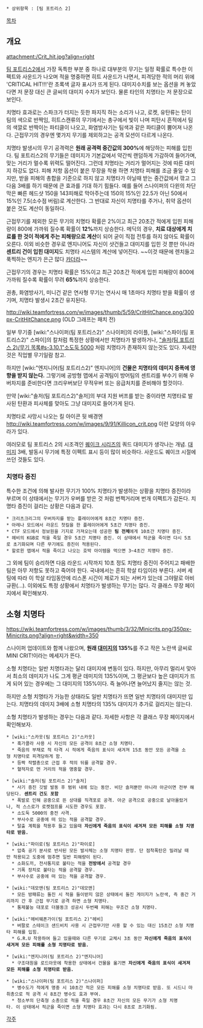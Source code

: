  * 상위항목 : [팀 포트리스 2]

[[목차]]
== 개요 ==

attachment:/Crit_hit.jpg?align=right

[[팀 포트리스2]]에서 가장 독특한 부분 중 하나로 대부분의 무기는 일정 확률로 특수한 이펙트와 사운드가 나오며 적을 명중하면 히트 사운드가 나면서, 피격당한 적의 머리 위에 'CRITICAL HIT!!!'란 초록색 글자 표시가 뜨게 된다. 대미지수치를 보는 옵션을 켜 놓았다면 저 문장 대신 큰 글씨의 대미지 수치가 보인다. 물론 타인의 치명타는 저 문장으로 보인다.

치명타 효과로는 스파크가 터지는 듯한 파지직 하는 소리가 나고, 로켓, 유탄류는 탄이 팀의 색으로 반짝임, 히트스캔류의 무기에서는 총구에서 빛이 나며 피탄시 흔적에서 팀의 색깔로 반짝이는 파티클이 나오고, 화염방사기는 팀색과 같은 파티클이 뿜어져 나온다. 근접무기의 경우엔 몇가지 무기를 제외하고는 공격 모션이 다르게 나온다.

치명타 발생시의 무기 공격력은 '''원래 공격력 중간값의 300%'''에 해당하는 피해를 입힌다. 팀 포트리스2의 무기들은 데미지가 기본값에서 약간씩 랜덤하게 가감하여 들어가며, 맞는 거리가 멀수록 위력도 떨어진다. 그런데 치명타는 거리가 멀어지는 것에 따른 대미지 하강도 없다. 피해 저항 옵션이 붙은 무장을 착용 하면 치명타 피해를 조금 줄일 수 있지만, 받을 피해의 총합을 기준으로 하지 않고 치명타가 아닐때 받는 중간값에서 깎고 그다음 3배를 하기 때문에 큰 효과를 기대 하기 힘들다. 예를 들어 스나이퍼의 다윈의 차단막은 빠른 헤드샷 150을 143피해로 막아주는데 150의 15%인 22.5가 아닌 50에서 15%인 7.5(소수점 버림)로 계산한다. 그 반대로 자신이 치명타를 주거나, 취약 옵션이 붙은 것도 계산이 동일하다.

근접무기를 제외한 모든 무기의 치명타 확률은 2%이고 최근 20초간 적에게 입힌 피해량이 800에 가까워 질수록 확률이 '''12%'''까지 상승한다. 메딕의 경우, '''치료 대상에게 치료를 한 것이 적에게 주는 피해량으로 계산'''이 되어 굳이 직접 전투를 하지 않아도 확률이 오른다. 이외 비슷한 경우로 엔지니어도 자신이 샷건들고 대미지를 입힌 것 뿐만 아니라 '''센트리 건이 입힌 대미지'''도 치명타 시스템의 계산에 넣어진다. ~~이것 때문에 렌치들고 푹찍하는 엔지가 은근 많다 [[카더라]]~~

근접무기의 경우는 치명타 확률은 15%이고 최근 20초간 적에게 입힌 피해량이 800에 가까워 질수록 확률이 무려 '''65%'''까지 상승한다.

권총, 화염방사기, 미니건 같은 연사형 무기는 연사시 매 1초마다 치명타 받을 확률이 생기며, 치명타 발생시 2초간 유지된다.

http://wiki.teamfortress.com/w/images/thumb/5/59/CritHitChance.png/300px-CritHitChance.png (OLD 그래프는 패치 전)

일부 무기중 [wiki:"스나이퍼(팀 포트리스2)" 스나이퍼]의 라이플, [wiki:"스파이(팀 포트리스2)" 스파이]의 칼처럼 특정한 상황에서만 치명타가 발생하거나, [["솔저(팀 포트리스 2)/무기 목록#s-3.10.1"소도둑 5000]] 처럼 치명타가 존재하지 않는것도 있다. 자세한 것은 직업별 무기일람 참고.

하지만 [wiki:"엔지니어(팀 포트리스2)" 엔지니어]의 '''건물은 치명타의 데미지 증폭에 영향을 받지 않는다.''' 그렇기에 공방형 맵에서 공격팀이 방어팀의 센트리를 부수기 위해 우버차지를 준비한다면 크리우버보단 무적우버 또는 응급처치를 준비해야 할것이다. 

만약 [wiki:"솔저(팀 포트리스2)"솔저]의 부대 지원 버프를 받는 중이라면 치명타로 발사된 탄환과 피사체를 맞아도 그냥 대미지로 들어가게 된다.

치명타로 사망시 나오는 킬 아이콘 뒷 배경엔 http://wiki.teamfortress.com/w/images/9/91/Killicon_crit.png 이런 모양의 아우라가 있다.

여러모로 팀 포트리스 2의 시조격인 [[퀘이크 시리즈]]의 쿼드 대미지가 생각나는 개념. [[대미지]] 3배, 발동시 무기에 특정 이펙트 표시 등이 많이 비슷하다. 사운드도 퀘이크 시절에 쓰던 것들도 있다.
=== 치명타 증진 ===
특수한 조건에 의해 발사한 무기가 100% 치명타가 발생하는 상황을 치명타 증진이라 부르며 이 상태에서는 무기가 우버를 받은 것 처럼 번쩍거리며 번개 이펙트가 감돈다. 치명타 증진이 걸리는 상황은 다음과 같다.

 * 크리츠크리그의 우버차지를 받는 플레이어에게 8초간 치명타 증진.
 * 아레나 모드에서 라운드 첫킬을 한 플레이어에게 5초간 치명타 증진.
 * CTF 모드에서 정보원을 기지로 가져오는데 성공한 '''팀 전체'''에게 10초간 치명타 증진.
 * 헤비의 KGB로 적을 죽일 경우 5초간 치명타 증진. 이 상태에서 적군을 죽이면 다시 5초로 초기화되며 다른 무기에도 증진이 적용된다.
 * 할로윈 맵에서 적을 죽이고 나오는 호박 아이템을 먹으면 3~4초간 치명타 증진.

그 외에 팀이 승리하면 다음 라운드 시작까지 10초 정도 치명타 증진이 주어지고 패배한 팀은 아무 저항도 못하고 죽어야 한다. 국내에서는 흔히 학살 타임이라 부른다. 서버 세팅에 따라 이 학살 타임동안에 리스폰 시간이 제로가 되는 서버가 있는데 그야말로 아비규환(...). 이외에도 특정 상황에서 치명타가 발생하는 무기는 많다. 각 클래스 무장 페이지에서 확인해보자.

== 소형 치명타 ==

https://wiki.teamfortress.com/w/images/thumb/3/32/Minicrits.png/350px-Minicrits.png?align=right&width=350

스나이퍼 업데이트와 함께 나왔으며, '''원래 [[대미지]]의 135%'''를 주고 작은 노란색 글씨로 MINI CRIT!이라는 메세지가 뜬다. 

소형 치명타는 일반 치명타과는 달리 대미지에 변동이 있다. 하지만, 아무리 멀리서 맞아서 최소의 데미지가 나도 그게 평균 데미지의 135%이며, 그 평균보다 높은 대미지가 뜨게 되어 있는 경우에는 그 대미지의 135%이다. 즉 늘어나면 늘어났지 줄지는 않는 것.

하지만 소형 치명타가 가능한 상태라도 일반 치명타가 뜨면 일반 치명타의 대미지만 입는다. 치명타의 데미지 3배에 소형 치명타의 135% 대미지가 추가로 걸리지는 않는다.

소형 치명타가 발생하는 경우는 다음과 같다. 자세한 사항은 각 클래스 무장 페이지에서 확인해보자.

 * [wiki:"스카웃(팀 포트리스 2)"스카웃]
   * 훅가콜라 사용 시 자신의 모든 공격이 8초간 소형 치명타.
   * 죽음의 부채로 적 타격 시 적에게 죽음의 표식이 새겨져 15초 동안 모든 공격을 소형 치명타로 피격당하게 함.
   * 등짝 작렬총으로 근접 후 적의 뒤를 공격할 경우.
   * 혈적자로 먼 거리의 적을 명중할 경우.

 * [wiki:"솔저(팀 포트리스 2)"솔저]
   * 사기 증진 깃발 발동 후 범위 내에 있는 동안. 비단 솔저뿐만 아니라 아군이면 전부 해당된다. '''센트리 건도 포함'''
   * 폭발로 인해 공중으로 뜬 상대를 직격포로 공격. 아군 공격으로 공중으로 날아올랐거나, 적 스스로가 로켓점프를 시도한 경우도 포함.
   * 소도둑 5000의 충전 사격.
   * 부사수로 공중에 떠 있는 적을 공격할 경우.
   * 탈출 계획을 착용후 들고 있을때 '''자신에게 죽음의 표식이 새겨져 모든 피해를 소형 치명타로 받음.'''

 * [wiki:"파이로(팀 포트리스 2)"파이로]
   * 압축 공기 분사로 반사된 모든 발사체는 소형 치명타 판정. 단 점착폭탄은 밀려날 때만 적용되고 도중에 멈추면 일반 피해량이 된다.
   * 소화도끼, 전사통지로 불타는 적을 '''전방에서''' 공격할 경우
   * 기폭 장치로 불타는 적을 공격할 경우.
   * 부사수로 공중에 떠 있는 적을 공격할 경우.

 * [wiki:"데모맨(팀 포트리스 2)"데모맨]
   * 모든 방패류는 돌진 시 적을 들이받지 않은 상태에서 돌진 게이지가 노란색, 즉 중간 거리까지 간 후 근접 무기로 공격 하면 소형 치명타.
   * 통제불능 대포로 더블동크 성공시 두번째 피해는 무조건 소형 치명타.

 * [wiki:"헤비웨폰가이(팀 포트리스 2)"헤비]
   * 버팔로 스테이크 샌드비치 사용 시 근접무기만 사용 할 수 있는 대신 15초간 소형 치명타 피해를 입힘.
   * G.R.U 착용하여 들고 있을때와 다른 무기로 교체시 3초 동안 '''자신에게 죽음의 표식이 새겨져 모든 피해를 소형 치명타로 받음.'''

 * [wiki:"엔지니어(팀 포트리스 2)"엔지니어]
   * 구조대원을 로드아웃에 착용한 상태에서 건물을 옮기면 '''자신에게 죽음의 표식이 새겨져 모든 피해를 소형 치명타로 받음.'''

 * [wiki:"스나이퍼(팀 포트리스 2)"스나이퍼]
   * 병수도가 적에게 명중 시 10초간 적은 모든 피해를 소형 치명타로 받음. 또 시드니 마취총으로 적 공격 시 8초간 병수도 효과 부여.
   * 청소부의 단축형 소총으로 적을 죽일 경우 8초간 자신의 모든 무기가 소형 치명타. 이 상태에서 적군을 죽이면 소형 치명타 효과는 다시 8초로 초기화됨.

[[각주]]
